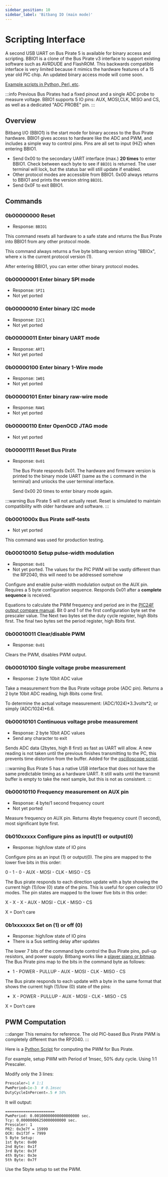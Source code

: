 ```yaml
---
sidebar_position: 10
sidebar_label: 'Bitbang IO (main mode)'
---
```


# Scripting Interface

A second USB UART on Bus Pirate 5 is available for binary access and scripting. BBIO1 is a clone of the Bus Pirate v3 interface to support existing software such as AVRDUDE and FlashROM. This backwards compatible interface is very limited because it mimics the hardware features of a 15 year old PIC chip. An updated binary access mode will come soon.

[Example scripts in Python, Perl,
etc](http://code.google.com/p/the-bus-pirate/source/browse/#svn/trunk/scripts).

:::info
Previous Bus Pirates had a fixed pinout and a single ADC probe to measure voltage. BBIO1 supports 5 IO pins: AUX, MOSI,CLK, MISO and CS, as well as a dedicated "ADC PROBE" pin.
:::

## Overview

Bitbang I/O (BBIO1) is the start mode for binary access to the Bus Pirate hardware. BBIO1 gives access to hardware like the ADC and PWM, and includes a simple way to control pins. Pins are all set to input (HiZ) when entering BBIO1.

-   Send 0x00 to the secondary UART interface (max.) **20 times** to enter BBIO1. Check between each byte to see if ```BBIO1``` is returned. The user terminal will lock, but the status bar will still update if enabled.
-   Other protocol modes are accessible from BBIO1.
    0x00 always returns to BBIO1 and prints the version
    string ```BBIO1```.
-   Send 0x0F to exit BBIO1.

## Commands

### **0b00000000** Reset

- Response: ```BBIO1```

This command resets all hardware to a safe state and returns the Bus Pirate into BBIO1 from any other protocol mode. 

This command always returns a five byte
bitbang version string "BBIOx", where x is the current protocol
version (1).

After entering BBIO1, you can enter other binary protocol modes.

### **0b00000001** Enter binary SPI mode

- Response: ```SPI1```
- Not yet ported

### **0b00000010** Enter binary I2C mode

- Response: ```I2C1```
- Not yet ported

### **0b00000011** Enter binary UART mode

- Response: ```ART1```
- Not yet ported

### **0b00000100** Enter binary 1-Wire mode

- Response: ```1W01```
- Not yet ported

### **0b00000101** Enter binary raw-wire mode
- Response: ```RAW1```
- Not yet ported

### **0b00000110** Enter OpenOCD JTAG mode

- Not yet ported

### **0b00001111** Reset Bus Pirate
- Response: ```0x01```

    The Bus Pirate responds 0x01. 
    The hardware and firmware version is printed to the binary mode UART (same as the
    ```i``` command in the terminal) and unlocks the user terminal interface.
    
    Send 0x00 20 times to enter binary mode again.

:::warning
Bus Pirate 5 will not actually reset. Reset is simulated to maintain compatibility with older hardware and software.
:::

### **0b0001000x** Bus Pirate self-tests

- Not yet ported

This command was used for production testing.

### **0b00010010** Setup pulse-width modulation


- Response: ```0x01```
- Not yet ported. The values for the PIC PWM will be vastly different than the RP2040, this will need to be addressed somehow

Configure and enable pulse-width modulation output on the AUX pin.
Requires a 5 byte configuration sequence. Responds 0x01 after a
**complete sequence** is received.

Equations to calculate the PWM frequency and period are in the
[PIC24F output compare
manual](http://ww1.microchip.com/downloads/en/DeviceDoc/39706a.pdf).
Bit 0 and 1 of the first configuration byte set the prescaler value.
The Next two bytes set the duty cycle register, high 8bits first.
The final two bytes set the period register, high 8bits first.

### **0b00010011** Clear/disable PWM

- Response: ```0x01```

Clears the PWM, disables PWM output.

### **0b00010100** Single voltage probe measurement

- Response: 2 byte 10bit ADC value

Take a measurement from the Bus Pirate voltage probe (ADC pin). Returns a 2
byte 10bit ADC reading, high 8bits come first. 

To determine the actual
voltage measurement: (ADC/1024)\*3.3volts\*2; or simply
(ADC/1024)\*6.6.

### **0b00010101** Continuous voltage probe measurement 

- Response: 2 byte 10bit ADC values
- Send any character to exit

Sends ADC data (2bytes, high 8 first) as fast as UART will allow. A
new reading is not taken until the previous finishes transmitting to
the PC, this prevents time distortion from the buffer. Added for the
[oscilloscope
script](http://dangerousprototypes.com/forum/index.php?topic=976.0).

:::warning
Bus Pirate 5 has a native USB interface that does not have the same predictable timing as a hardware UART. It still waits until the transmit buffer is empty to take the next sample, but this is not as consistent.
:::

### **0b00010110** Frequency measurement on AUX pin
- Response: 4 byte/1 second frequency count
- Not yet ported

Measure frequency on AUX pin. Returns 4byte frequency count (1 second), most significant byte first.

### **0b010xxxxx** Configure pins as input(1) or output(0)
- Response: high/low state of IO pins

Configure pins as an input (1) or output(0). The pins are mapped to
the lower five bits in this order:

0 - 1 - 0 - AUX - MOSI - CLK - MISO - CS

The Bus pirate responds to each direction update with a byte showing
the current high (1)/low (0) state of the pins. This is
useful for open collector I/O modes. The pin states are mapped to
the lower five bits in this order:

X - X - X - AUX - MOSI - CLK - MISO - CS

X = Don't care

### **0b1xxxxxxx** Set on (1) or off (0)

- Response: high/low state of IO pins
- There is a 5us settling delay after updates

The lower 7 bits of the command byte control the Bus Pirate pins, pull-up resistors, and power supply. Bitbang works like a [player piano or
bitmap](http://hackaday.com/2009/09/22/introduction-to-ftdi-bitbang-mode/).
The Bus Pirate pins map to the bits in the command byte as follows:

- 1 - POWER - PULLUP - AUX - MOSI - CLK - MISO - CS

The Bus pirate responds to each update with a byte in the same
format that shows the current high (1)/low (0) state of the pins:

- X - POWER - PULLUP - AUX - MOSI - CLK - MISO - CS

X = Don't care

## PWM Computation

:::danger 
This remains for reference. The old PIC-based Bus Pirate PWM is completely different than the RP2040.
:::

Here is a [Python Script](http://codepad.org/qtYpZmIF) for computing the
PWM for Bus Pirate.

For example, setup PWM with Period of 1msec, 50% duty cycle. Using 1:1
Prescaler.

Modify only the 3 lines:

```python
Prescaler=1 # 1:1
PwmPeriod=1e-3  # 0.1msec
DutyCycleInPercent=.5 # 50%
```

It will output:

```
======================
PwmPeriod: 0.00100000000000000000 sec.
Tcy: 0.00000006250000000000 sec.
Prescaler: 1
PR2: 0x3e7f = 15999
OCR: 0x1f3f = 7999
5 Byte Setup:
1st Byte: 0x00
2nd Byte: 0x1f
3rd Byte: 0x3f
4th Byte: 0x3e
5th Byte: 0x7f
```

Use the 5byte setup to set the PWM.


